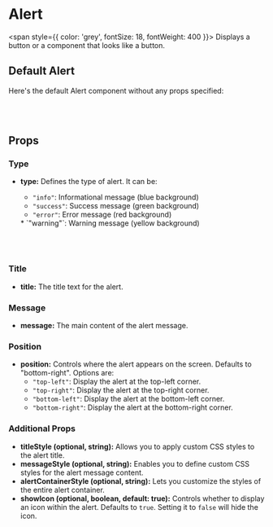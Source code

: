# Alert

<span style={{ color: 'grey', fontSize: 18, fontWeight: 400 }}>
  Displays a button or a component that looks like a button.
</span>

## Default Alert

Here's the default Alert component without any props specified:

<br></br>


<div className="w-[300px]">
 <Alert
    type="info"
    title="Default"
    message="This is an Default message."
/>
</div>


## Props

### Type

* **type:** Defines the type of alert. It can be:
    * `"info"`: Informational message (blue background)

    <div className="w-[300px] mt-2 ml-0 md:ml-4">
    <Alert
            type="info"
            title="Information"
            message="This is an information message."
    />
    </div>

    * `"success"`: Success message (green background)

    <div className="w-[300px] mt-2 ml-0 md:ml-4">
    <Alert
        type="success"
        title="Success!"
        message="Your operation was successful."
    />
    </div>
  
    * `"error"`: Error message (red background)

    <div className="w-[300px] mt-2 ml-0 md:ml-4">
    <Alert
            type="error"
            title="Error!"
            message="An error occurred while processing your request."
    />
    </div>
    * `"warning"`: Warning message (yellow background)

    <div className="w-[300px] mt-2 ml-0 md:ml-4">
    <Alert
            type="warning"
            title="Warning!"
            message="Please proceed with caution."
    />
    </div>

<br></br>

### Title
* **title:** The title text for the alert.

### Message
* **message:** The main content of the alert message.

### Position
* **position:** Controls where the alert appears on the screen. Defaults to "bottom-right". Options are:
    * `"top-left"`: Display the alert at the top-left corner.
    * `"top-right"`: Display the alert at the top-right corner.
    * `"bottom-left"`: Display the alert at the bottom-left corner.
    * `"bottom-right"`: Display the alert at the bottom-right corner.

### Additional Props
* **titleStyle (optional, string):** Allows you to apply custom CSS styles to the alert title.
* **messageStyle (optional, string):** Enables you to define custom CSS styles for the alert message content.
* **alertContainerStyle (optional, string):** Lets you customize the styles of the entire alert container.
* **showIcon (optional, boolean, default: true):** Controls whether to display an icon within the alert. Defaults to `true`. Setting it to `false` will hide the icon.